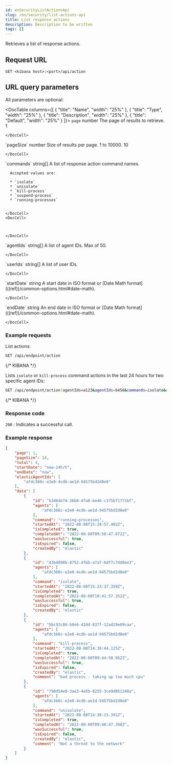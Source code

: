 ```yaml
---
id: enSecurityListActionsApi
slug: /en/security/list-actions-api
title: List response actions
description: Description to be written
tags: []
---
```


<div id="list-actions-api"></div>

Retrieves a list of response actions.

## Request URL

`GET <kibana host>:<port>/api/action`

## URL query parameters

All parameters are optional:

<DocTable columns={[
  {
    "title": "Name",
    "width": "25%"
  },
  {
    "title": "Type",
    "width": "25%"
  },
  {
    "title": "Description",
    "width": "25%"
  },
  {
    "title": "Default",
    "width": "25%"
  }
]}>
  <DocRow>
    <DocCell>`page`</DocCell>
    <DocCell>number</DocCell>
    <DocCell>The page of results to retrieve.</DocCell>
    <DocCell>
      1
      
      
    </DocCell>
  </DocRow>
  <DocRow>
    <DocCell>`pageSize`</DocCell>
    <DocCell>number</DocCell>
    <DocCell>Size of results per page. 1 to 10000.</DocCell>
    <DocCell>
      10
      
      
    </DocCell>
  </DocRow>
  <DocRow>
    <DocCell>`commands`</DocCell>
    <DocCell>string[]</DocCell>
    <DocCell>
      A list of response action command names.
      
      Accepted values are:
      
      * `isolate`
      * `unisolate`
      * `kill-process`
      * `suspend-process`
      * `running-processes`

      
    </DocCell>
    <DocCell>
      
      
      
    </DocCell>
  </DocRow>
  <DocRow>
    <DocCell>`agentIds`</DocCell>
    <DocCell>string[]</DocCell>
    <DocCell>A list of agent IDs. Max of 50.</DocCell>
    <DocCell>
      
      
      
    </DocCell>
  </DocRow>
  <DocRow>
    <DocCell>`userIds`</DocCell>
    <DocCell>string[]</DocCell>
    <DocCell>A list of user IDs.</DocCell>
    <DocCell>
      
      
      
    </DocCell>
  </DocRow>
  <DocRow>
    <DocCell>`startDate`</DocCell>
    <DocCell>string</DocCell>
    <DocCell>A start date in ISO format or [Date Math format](((ref))/common-options.html#date-math).</DocCell>
    <DocCell>
      
      
      
    </DocCell>
  </DocRow>
  <DocRow>
    <DocCell>`endDate`</DocCell>
    <DocCell>string</DocCell>
    <DocCell>An end date in ISO format or [Date Math format](((ref))/common-options.html#date-math).</DocCell>
    <DocCell>
      
      
      
    </DocCell>
  </DocRow>
</DocTable>

### Example requests

List actions:

```sh
GET /api/endpoint/action
```
{/* KIBANA */}

Lists `isolate` or `kill-process` command actions in the last 24 hours for two specific agent IDs:

```sh
GET /api/endpoint/action?agentIds=a123&agentIds=b456&commands=isolate&commands=kill-process&startDate=now-24h/h
```
{/* KIBANA */}

### Response code

`200` 
    : Indicates a successful call.

### Example response

```json
{
    "page": 1,
    "pageSize": 10,
    "total": 4,
    "startDate": "now-24h/h",
    "endDate": "now",
    "elasticAgentIds": [
        "afdc366c-e2e0-4cdb-ae1d-94575bd2d8e0"
    ],
    "data": [
        {
            "id": "b3d6de74-36b0-4fa8-be46-c375bf1771bf",
            "agents": [
                "afdc366c-e2e0-4cdb-ae1d-94575bd2d8e0"
            ],
            "command": "running-processes",
            "startedAt": "2022-08-08T15:24:57.402Z",
            "isCompleted": true,
            "completedAt": "2022-08-08T09:50:47.672Z",
            "wasSuccessful": true,
            "isExpired": false,
            "createdBy": "elastic"
        },
        {
            "id": "43b4098b-8752-4fbb-a7a7-6df7c74d0ee3",
            "agents": [
                "afdc366c-e2e0-4cdb-ae1d-94575bd2d8e0"
            ],
            "command": "isolate",
            "startedAt": "2022-08-08T15:23:37.359Z",
            "isCompleted": true,
            "completedAt": "2022-08-08T10:41:57.352Z",
            "wasSuccessful": true,
            "isExpired": false,
            "createdBy": "elastic"
        },
        {
            "id": "5bc92c86-b8e6-42dd-837f-12ad29e09caa",
            "agents": [
                "afdc366c-e2e0-4cdb-ae1d-94575bd2d8e0"
            ],
            "command": "kill-process",
            "startedAt": "2022-08-08T14:38:44.125Z",
            "isCompleted": true,
            "completedAt": "2022-08-08T09:44:50.952Z",
            "wasSuccessful": true,
            "isExpired": false,
            "createdBy": "elastic",
            "comment": "bad process - taking up too much cpu"
        },
        {
            "id": "790d54e0-3aa3-4e5b-8255-3ce9d851246a",
            "agents": [
                "afdc366c-e2e0-4cdb-ae1d-94575bd2d8e0"
            ],
            "command": "unisolate",
            "startedAt": "2022-08-08T14:38:15.391Z",
            "isCompleted": true,
            "completedAt": "2022-08-08T09:40:47.398Z",
            "wasSuccessful": true,
            "isExpired": false,
            "createdBy": "elastic",
            "comment": "Not a threat to the network"
        }
    ]
}
```
